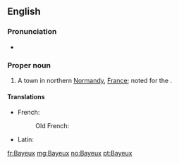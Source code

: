 ==English==
{{wikipedia}}

===Pronunciation===
* {{a|FR}} {{IPA|/bajø/|lang=en}}

===Proper noun===
{{en-proper noun}}

# A town in northern [[Normandy]], [[France]]; noted for the {{w|Bayeux Tapestry}}.

====Translations====
{{trans-top|town in Normandy}}
* French: {{t+|fr|Bayeux}}
*: Old French: {{t|fro|Baex}}
{{trans-mid}}
* Latin: {{t|la|Augustodūrum|n}}
{{trans-bottom}}

[[fr:Bayeux]]
[[mg:Bayeux]]
[[no:Bayeux]]
[[pt:Bayeux]]